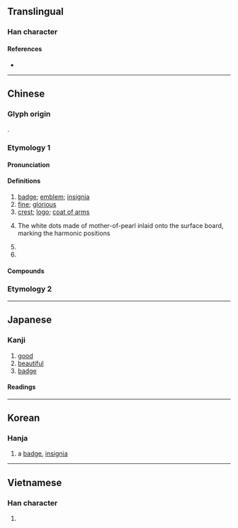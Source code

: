 {{character info}}
==Translingual==

===Han character===
{{Han char|rn=60|rad=彳|as=14|sn=17|four=28240|canj=HOUFK|ids=⿲彳⿱山系攵}}

====References====
* {{Han ref|kx=0372.040|dkj=10267|dj=0699.200|hdz=20849.060|uh=5FBD|ud=24509|bh=C0B2|bd=49330}}

----

==Chinese==
{{zh-forms}}

===Glyph origin===
{{Han etym}}
{{Han compound|微|糸|c1=p|c2=s|t2=cloth|abb1=y|ls=psc}}.

===Etymology 1===

====Pronunciation====
{{zh-pron
|m=huī
|m-s=hui1
|dg=
|c=fai1
|c-t=
|g=fi1
|h=pfs=
|j=hui1
|mb=hó
|md=hŭi
|mn=hui
|mn-t=hui1
|w=1hue
|x=fei1
|mc=y
|oc=y
|cat=n,a,pn
}}

====Definitions====
{{zh-hanzi}}

# [[badge]]; [[emblem]]; [[insignia]]
# [[fine]]; [[glorious]]
# [[crest]]; [[logo]]; [[coat of arms]]
# {{lb|zh|of the [[guqin]]}} The white dots made of mother-of-pearl inlaid onto the surface board, marking the harmonic positions
# {{zh-abbrev|安徽}}
# {{zh-abbrev|徽州}}

====Compounds====
{{zh-der|安徽|校徽|徽州|徽州區|徽章|國徽|徽記|徽語|警徽|徽縣|徽墨|徽號|徽劇|徽調|徽幟|航徽|黨徽|徽班|市徽|徽標|徽菜|帽徽|龍徽|宋徽宗|前徽|徽言|徽纆|徽絃|嗣徽|徽音|徽烈|徽索|淑教流徽|軍徽|音徽}}

===Etymology 2===
{{zh-see|暉|ss}}

----

==Japanese==

===Kanji===
{{ja-kanji|grade=|rs=彳14}}

# [[good]]
# [[beautiful]]
# [[badge]]

====Readings====
{{ja-readings
|goon=け
|kanon=き
|kun=よ-い, しるし-
}}

----

==Korean==

===Hanja===
{{ko-hanja|hangeul=휘|eumhun=|rv=hwi|mr=hwi|y=hwi}}

# a [[badge]], [[insignia]]

----

==Vietnamese==

===Han character===
{{vi-hantu|huy|rs=彳14}}

# {{rfdef|vi|sort=彳14}}